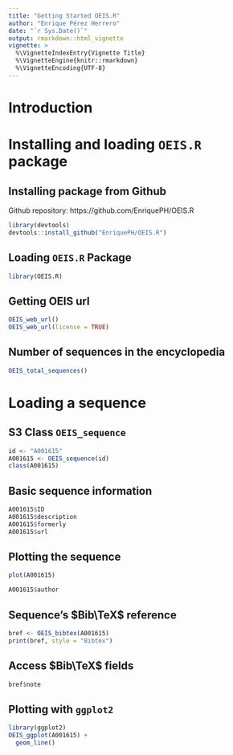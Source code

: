 ```yaml
---
title: "Getting Started OEIS.R"
author: "Enrique Pérez Herrero"
date: "`r Sys.Date()`"
output: rmarkdown::html_vignette
vignette: >
  %\VignetteIndexEntry{Vignette Title}
  %\VignetteEngine{knitr::rmarkdown}
  %\VignetteEncoding{UTF-8}
---
```


# Introduction

# Installing and loading `OEIS.R` package 

## Installing package from Github

Github repository: https://github.com/EnriquePH/OEIS.R

```r
library(devtools)
devtools::install_github("EnriquePH/OEIS.R")
```

## Loading `OEIS.R` Package

```r
library(OEIS.R)
```

## Getting OEIS url

```r
OEIS_web_url()
OEIS_web_url(license = TRUE)
```

## Number of sequences in the encyclopedia

```r
OEIS_total_sequences()
```

# Loading a sequence

## S3 Class `OEIS_sequence`

```r
id <- "A001615"
A001615 <- OEIS_sequence(id)
class(A001615)
```

## Basic sequence information 

```r
A001615$ID
A001615$description
A001615$formerly
A001615$url
```

## Plotting the sequence

```r
plot(A001615)
```

```r
A001615$author
```


## Sequence's $Bib\TeX$ reference
```r
bref <- OEIS_bibtex(A001615)
print(bref, style = "Bibtex")
```

## Access $Bib\TeX$ fields

```r
bref$note
```

## Plotting with `ggplot2`

```r
library(ggplot2)
OEIS_ggplot(A001615) + 
  geom_line()
```




